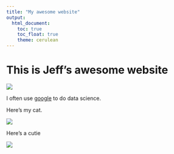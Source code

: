 ```yaml
---
title: "My awesome website"
output: 
  html_document:
    toc: true
    toc_float: true
    theme: cerulean
---
```


# This is Jeff's awesome website

![](https://media.giphy.com/media/drXGoW1iudhKw/giphy.gif)


I often use [google](https://www.google.com) to do data science.

Here's my cat.

![](cat.jpg)


Here's a cutie

![](./image/giraffe.jpg)








